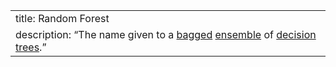 ---
title: Random Forest
description: "The name given to a [bagged](bagging.qmd) [ensemble](ensemble.qmd) of [decision trees](decision_tree.qmd)."
---